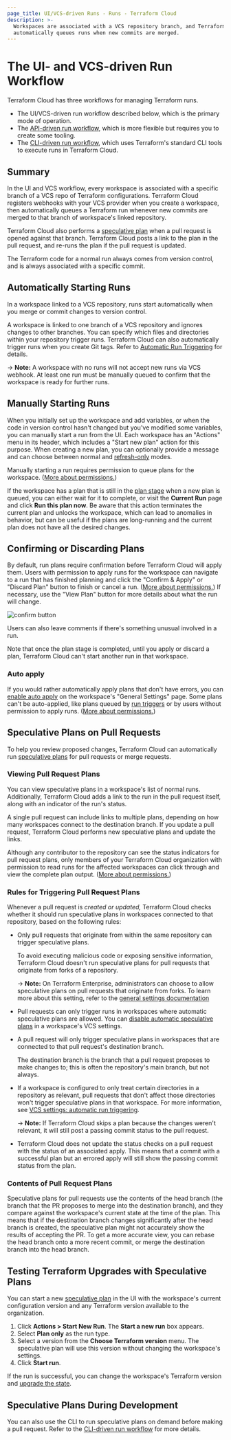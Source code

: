 ```yaml
---
page_title: UI/VCS-driven Runs - Runs - Terraform Cloud
description: >-
  Workspaces are associated with a VCS repository branch, and Terraform Cloud
  automatically queues runs when new commits are merged.
---
```


# The UI- and VCS-driven Run Workflow

Terraform Cloud has three workflows for managing Terraform runs.

- The UI/VCS-driven run workflow described below, which is the primary mode of operation.
- The [API-driven run workflow](/cloud-docs/run/api), which is more flexible but requires you to create some tooling.
- The [CLI-driven run workflow](/cloud-docs/run/cli), which uses Terraform's standard CLI tools to execute runs in Terraform Cloud.

## Summary

In the UI and VCS workflow, every workspace is associated with a specific branch of a VCS repo of Terraform configurations. Terraform Cloud registers webhooks with your VCS provider when you create a workspace, then automatically queues a Terraform run whenever new commits are merged to that branch of workspace's linked repository.

Terraform Cloud also performs a [speculative plan][] when a pull request is opened against that branch. Terraform Cloud posts a link to the plan in the pull request, and re-runs the plan if the pull request is updated.

[speculative plan]: /cloud-docs/run/remote-operations#speculative-plans

The Terraform code for a normal run always comes from version control, and is always associated with a specific commit.

## Automatically Starting Runs

In a workspace linked to a VCS repository, runs start automatically when you merge or commit changes to version control.

A workspace is linked to one branch of a VCS repository and ignores changes to other branches. You can specify which files and directories within your repository trigger runs. Terraform Cloud can also automatically trigger runs when you create Git tags. Refer to [Automatic Run Triggering](/cloud-docs/workspaces/settings/vcs#automatic-run-triggering) for details.

-> **Note:** A workspace with no runs will not accept new runs via VCS webhook. At least one run must be manually queued to confirm that the workspace is ready for further runs.

## Manually Starting Runs

When you initially set up the workspace and add variables, or when the code in version control hasn't changed but you've modified some variables, you can manually start a run from the UI. Each workspace has an "Actions" menu in its header, which includes a "Start new plan" action for this purpose. When creating a new plan, you can optionally provide a message and can choose between normal and [refresh-only](/cloud-docs/run/modes-and-options#refresh-only-mode) modes.

Manually starting a run requires permission to queue plans for the workspace. ([More about permissions.](/cloud-docs/users-teams-organizations/permissions))

[permissions-citation]: #intentionally-unused---keep-for-maintainers

If the workspace has a plan that is still in the [plan stage](/cloud-docs/run/states#the-plan-stage) when a new plan is queued, you can either wait for it to complete, or visit the **Current Run** page and click **Run this plan now**. Be aware that this action terminates the current plan and unlocks the workspace, which can lead to anomalies in behavior, but can be useful if the plans are long-running and the current plan does not have all the desired changes.

## Confirming or Discarding Plans

By default, run plans require confirmation before Terraform Cloud will apply them. Users with permission to apply runs for the workspace can navigate to a run that has finished planning and click the "Confirm & Apply" or "Discard Plan" button to finish or cancel a run. ([More about permissions.](/cloud-docs/users-teams-organizations/permissions)) If necessary, use the "View Plan" button for more details about what the run will change.

[permissions-citation]: #intentionally-unused---keep-for-maintainers

![confirm button](/img/docs/runs-confirm.png)

Users can also leave comments if there's something unusual involved in a run.

Note that once the plan stage is completed, until you apply or discard a plan, Terraform Cloud can't start another run in that workspace.

### Auto apply

If you would rather automatically apply plans that don't have errors, you can [enable auto apply](/cloud-docs/workspaces/settings#auto-apply-and-manual-apply) on the workspace's "General Settings" page. Some plans can't be auto-applied, like plans queued by [run triggers](/cloud-docs/workspaces/settings/run-triggers) or by users without permission to apply runs. ([More about permissions.](/cloud-docs/users-teams-organizations/permissions))

[permissions-citation]: #intentionally-unused---keep-for-maintainers

## Speculative Plans on Pull Requests

To help you review proposed changes, Terraform Cloud can automatically run [speculative plans][speculative plan] for pull requests or merge requests.

### Viewing Pull Request Plans

You can view speculative plans in a workspace's list of normal runs. Additionally, Terraform Cloud adds a link to the run in the pull request itself, along with an indicator of the run's status.

A single pull request can include links to multiple plans, depending on how many workspaces connect to the destination branch. If you update a pull request, Terraform Cloud performs new speculative plans and update the links.

Although any contributor to the repository can see the status indicators for pull request plans, only members of your Terraform Cloud organization with permission to read runs for the affected workspaces can click through and view the complete plan output. ([More about permissions.](/cloud-docs/users-teams-organizations/permissions))

[permissions-citation]: #intentionally-unused---keep-for-maintainers

### Rules for Triggering Pull Request Plans

Whenever a pull request is _created or updated,_ Terraform Cloud checks whether it should run speculative plans in workspaces connected to that repository, based on the following rules:

- Only pull requests that originate from within the same repository can trigger speculative plans.

  To avoid executing malicious code or exposing sensitive information, Terraform Cloud doesn't run speculative plans for pull requests that originate from forks of a repository.

  -> **Note:** On Terraform Enterprise, administrators can choose to allow speculative plans on pull requests that originate from forks. To learn more about this setting, refer to the [general settings documentation](/enterprise/admin/application/general#allow-speculative-plans-on-pull-requests-from-forks)

- Pull requests can only trigger runs in workspaces where automatic speculative plans are allowed. You can [disable automatic speculative plans](/cloud-docs/workspaces/settings/vcs#automatic-speculative-plans) in a workspace's VCS settings.

- A pull request will only trigger speculative plans in workspaces that are connected to that pull request's destination branch.

  The destination branch is the branch that a pull request proposes to make changes to; this is often the repository's main branch, but not always.

- If a workspace is configured to only treat certain directories in a repository as relevant, pull requests that don't affect those directories won't trigger speculative plans in that workspace. For more information, see [VCS settings: automatic run triggering](/cloud-docs/workspaces/settings/vcs#automatic-run-triggering).

  -> **Note:** If Terraform Cloud skips a plan because the changes weren't relevant, it will still post a passing commit status to the pull request.

- Terraform Cloud does not update the status checks on a pull request with the status of an associated apply. This means that a commit with a successful plan but an errored apply will still show the passing commit status from the plan.

### Contents of Pull Request Plans

Speculative plans for pull requests use the contents of the head branch (the branch that the PR proposes to merge into the destination branch), and they compare against the workspace's current state at the time of the plan. This means that if the destination branch changes significantly after the head branch is created, the speculative plan might not accurately show the results of accepting the PR. To get a more accurate view, you can rebase the head branch onto a more recent commit, or merge the destination branch into the head branch.

## Testing Terraform Upgrades with Speculative Plans

You can start a new [speculative plan][speculative plan] in the UI with the workspace's current configuration version and any Terraform version available to the organization.

1. Click **Actions > Start New Run**. The **Start a new run** box appears.
1. Select **Plan only** as the run type.
1. Select a version from the **Choose Terraform version** menu. The speculative plan will use this version without changing the workspace's settings.
1. Click **Start run**.

If the run is successful, you can change the workspace's Terraform version and [upgrade the state](/cloud-docs/workspaces/state#upgrading-state).

## Speculative Plans During Development

You can also use the CLI to run speculative plans on demand before making a pull request. Refer to the [CLI-driven run workflow](/cloud-docs/run/cli#remote-speculative-plans) for more details.
